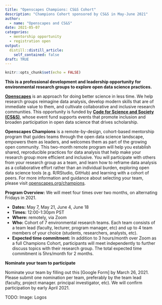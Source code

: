 ```yaml
---
title: "Openscapes Champions: CS&S Cohort"
description: "Champions Cohort sponsored by CS&S in May-June 2021"
author:
  - name: "Openscapes and CS&S"
date: 2021-05-07
categories:
  - mentorship opportunity
  - registration open
output:
  distill::distill_article:
    self_contained: false
draft: TRUE    
---
```



```r
knitr::opts_chunk$set(echo = FALSE)
```

**This is a professional development and leadership opportunity for environmental research groups to explore open data science practices.**

[**Openscapes**](https://openscapes.org) is an approach for doing better science in less time. We help research groups reimagine data analysis, develop modern skills that are of immediate value to them, and cultivate collaborative and inclusive research communities. This opportunity is funded by [**Code for Science and Society (CS&S)**](https://eventfund.codeforscience.org/), whose event fund supports events that promote inclusion and broaden participation in open data science that drives scholarship. 

**Openscapes Champions** is a remote-by-design, cohort-based mentorship program that guides teams through the open data science landscape, empowers them as leaders, and welcomes them as part of the growing open community. This two-month remote program will help you establish shared, reproducible practices for data analysis that help make your research group more efficient and inclusive. You will participate with others from your research group as a team, and learn how to reframe data analysis as a collaborative effort rather than an individual burden, exploring open data science tools (e.g. R/RStudio, GitHub) and learning with a cohort of peers. For more information and guidance about selecting your team, please visit [openscapes.org/champions](https://www.openscapes.org/champions/).

**Program Overview:** We will meet four times over two months, on alternating Fridays in 2021.

- **Dates:** May 7, May 21, June 4, June 18
- **Times:** 12:00-1:30pm PST 
- **Where:** remotely, via Zoom
- **Who:** Cohort of 7 environmental research teams. Each team consists of a team lead (faculty, lecturer, program manager, etc) and up to 4 team members of your choice (students, researchers, analysts, etc). 
- **Expected time commitment:** In addition to 3 hours/month over Zoom as a full Champions Cohort, participants will meet independently to further discuss topics with their research group. The total expected time commitment is 5hrs/month for 2 months.

**Nominate your team to participate**

Nominate your team by filling out this [Google Form] by March 26, 2021. Please submit one nomination per team, preferably by the team lead (faculty, project manager. principal investigator, etc). We will confirm participation by early April 2021. 

TODO: Image: Logos
